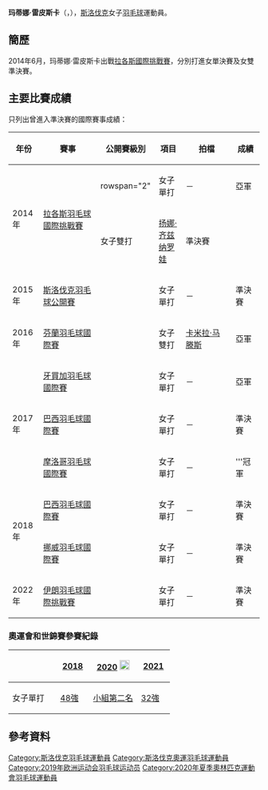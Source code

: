 {{noteTA|G1=Badminton}}
{{Infobox 羽球選手
| playername              = 玛蒂娜·雷皮斯卡<br />{{lang|sk|Martina Repiská}}
| image                   = 
| size                    = 
| caption                 = 
| birth_name              = 
| date_of_birth           = {{birth_date_and_age|1995|10|21}}
| place_of_birth          = 
| height                  = 
| weight                  = 
| event                   = 女子單打、女子雙打、混合雙打
| country                 = {{SVK}}
| years_started           = 
| handedness              = 
| coach                   = 
| highest_ranking         = 第132位（女單）
| date_of_highest_ranking = 2015年4月16日<ref name="ranking">[http://bwfcontent.tournamentsoftware.com/ranking/player.aspx?id=10445&player=261720 BWF World Ranking - Ranking of Martina REPISKA (75188)] {{Wayback|url=http://bwfcontent.tournamentsoftware.com/ranking/player.aspx?id=10445&player=261720 |date=20170305004710 }}{{en}}</ref>
| current_ranking         = 第158位（女單）<br/>第614位（女雙-[[莫妮卡·拉多夫斯卡|拉多夫斯卡]]）
| date_of_current_ranking = 2016年1月7日<ref>[http://bwfcontent.tournamentsoftware.com/ranking/category.aspx?id=10445&category=473 BWF World Ranking - BWF世界排名榜 (1/7/2016) - Women's singles] {{Webarchive|url=https://archive.is/20160107070742/http://bwfcontent.tournamentsoftware.com/ranking/category.aspx?id=10445&category=473 |date=2016-01-07 }}{{en}}</ref><ref>[http://bwfcontent.tournamentsoftware.com/ranking/category.aspx?id=10445&category=475 BWF World Ranking - BWF世界排名榜 (1/7/2016) - Women's doubles]{{en}}</ref>
| played                  = 66勝–60負（女單）<br/>15勝–29負（女雙）<br/>22勝–22負（混雙）
| titles                  = 
| bwf_profile             = 1855B6E6-C7D1-464A-86B0-FDFB93FA2335
| bwf_id                  = 75188
| updated                 = 2016年1月13日
}}
{{MedalTableTop}}
{{MedalSport | 女子[[羽毛球|羽毛球]]}}
{{MedalCountry | {{SVK}}}}
{{MedalBottom}}
'''玛蒂娜·雷皮斯卡'''（{{lang-sk|'''Martina Repiská'''}}，{{bd|1995年|10月21日}}），[[斯洛伐克|斯洛伐克]]女子[[羽毛球|羽毛球]]運動員。

==簡歷==
2014年6月，玛蒂娜·雷皮斯卡出戰[[2014年拉各斯羽毛球國際挑戰賽|拉各斯國際挑戰賽]]，分別打進女單決賽及女雙準決賽。

==主要比賽成績==
只列出曾進入準決賽的國際賽事成績：
{| class=wikitable style="text-align:center; font-size:small;" 
!width="50"|年份
!width="180"|賽事
!width="80"|公開賽級別
!width="60"|項目
!width="150"|拍檔
!width="50"|成績
|-
!rowspan="2"|2014年
|rowspan="2"|[[2014年拉各斯羽毛球國際挑戰賽|拉各斯羽毛球國際挑戰賽]]
|rowspan="2" {{BWFIC}}
|女子單打
|－
|bgcolor="silver"|亞軍
|-
|女子雙打
|[[扬娜·齐兹纳罗娃|扬娜·齐兹纳罗娃]]
|bgcolor="#b8860b"|準決賽
|-
!rowspan="1"|2015年
|[[2015年斯洛伐克羽毛球公開賽|斯洛伐克羽毛球公開賽]]
|{{BWFFS}}
|女子單打
|－
|bgcolor="#b8860b"|準決賽
|-
!rowspan="1"|2016年
|[[2016年芬蘭羽毛球國際賽|芬蘭羽毛球國際賽]]
|{{BWFIS}}
|女子雙打
|{{flagicon|DEN}} [[卡米拉·马滕斯|卡米拉·马滕斯]]
|bgcolor="silver"|亞軍
|-
!rowspan="3"|2017年
|[[2017年牙買加羽毛球國際賽|牙買加羽毛球國際賽]]
|{{BWFIS}}
|女子單打
|－
|bgcolor="silver"|亞軍
|-
|[[2017年巴西羽毛球國際賽|巴西羽毛球國際賽]]
|{{BWFIC}}
|女子單打
|－
|bgcolor="#b8860b"|準決賽
|-
|[[2017年摩洛哥羽毛球國際賽|摩洛哥羽毛球國際賽]]
|{{BWFIS}}
|女子單打
|－
|bgcolor="gold"|'''冠軍
|-
!rowspan="2"|2018年
|[[2018年巴西羽毛球國際賽|巴西羽毛球國際賽]]
|{{BWFIC}}
|女子單打
|－
|bgcolor="#b8860b"|準決賽
|-
|[[2018年挪威羽毛球國際賽|挪威羽毛球國際賽]]
|{{BWFIS}}
|女子單打
|－
|bgcolor="#b8860b"|準決賽
|-
!rowspan="1"|2022年
|[[2022年伊朗羽毛球國際挑戰賽|伊朗羽毛球國際挑戰賽]]
|{{BWFIC}}
|女子單打
|－
|bgcolor="#b8860b"|準決賽
|}
{{BWF賽事級別索引}}

===奧運會和世錦賽參賽紀錄===
{| class=wikitable style="text-align:center; font-size:small;" 
!
!width="50"|[[2018年世界羽毛球錦標賽|2018]]
!width="80"|[[2020年夏季奧林匹克運動會羽毛球比賽|2020]] [[File:Olympic_rings_without_rims.svg|20px]]
!width="50"|[[2021年世界羽毛球錦標賽|2021]]
|-
!width="80"|女子單打
|[[2018年世界羽毛球錦標賽女子單打項目|48強]]
|[[2020年夏季奧林匹克運動會羽毛球女子單打比賽|小組第二名]]
|[[2021年世界羽毛球錦標賽女子單打項目|32強]]
|}

== 參考資料 ==
{{Reflist}}

{{DEFAULTSORT:Repiská, Martina}}
[[Category:斯洛伐克羽毛球運動員|Category:斯洛伐克羽毛球運動員]]
[[Category:斯洛伐克奧運羽毛球運動員|Category:斯洛伐克奧運羽毛球運動員]]
[[Category:2019年欧洲运动会羽毛球运动员|Category:2019年欧洲运动会羽毛球运动员]]
[[Category:2020年夏季奧林匹克運動會羽毛球運動員|Category:2020年夏季奧林匹克運動會羽毛球運動員]]